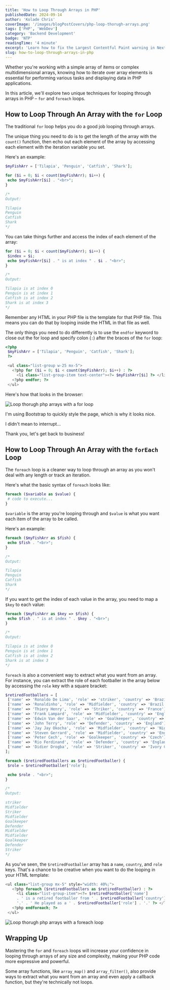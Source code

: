 ```yaml
---
title: 'How to Loop Through Arrays in PHP'
publishedDate: 2024-09-14
author: 'Kolade Chris'
coverImage: '/images/blogPostCovers/php-loop-thorugh-arrays.png'
tags: ['PHP', 'WebDev']
category: 'Backend Development'
badge: 'NTP'
readingTime: '4 minute'
excerpt: 'Learn how to fix the Largest Contentful Paint warning in Next.js by optimizing image loading with the priority attribute'
slug: how-to-loop-through-arrays-in-php
---
```



Whether you're working with a simple array of items or complex multidimensional arrays, knowing how to iterate over array elements is essential for performing various tasks and displaying data in PHP applications.

In this article, we'll explore two unique techniques for looping through arrays in PHP – `for` and `foreach` loops.

## How to Loop Through An Array with the `for` Loop

The traditional `for` loop helps you do a good job looping through arrays.

The unique thing you need to do is to get the length of the array with the `count()` function, then echo out each element of the array by accessing each element with the iteration variable you set.

Here's an example:

```php
$myFishArr = ['Tilapia', 'Penguin', 'Catfish', 'Shark'];

for ($i = 0; $i < count($myFishArr); $i++) {
 echo $myFishArr[$i] . "<br>";
}

/*
Output:

Tilapia
Penguin
Catfish
Shark
*/
```

You can take things further and access the index of each element of the array:

```php
for ($i = 0; $i < count($myFishArr); $i++) {
 $index = $i;
 echo $myFishArr[$i] . " is at index " . $i . "<br>";
}

/*
Output:

Tilapia is at index 0
Penguin is at index 1
Catfish is at index 2
Shark is at index 3
*/
```

Remember any HTML in your PHP file is the template for that PHP file. This means you can do that by looping inside the HTML in that file as well.

The only things you need to do differently is to use the `endfor` keyword to close out the for loop and specify colon (`:`) after the braces of the `for` loop:

```php
<?php
 $myFishArr = ['Tilapia', 'Penguin', 'Catfish', 'Shark'];
 ?>

 <ul class="list-group w-25 mx-5">
   <?php for ($i = 0; $i < count($myFishArr); $i++) : ?>
     <li class="list-group-item text-center"><?= $myFishArr[$i] ?> </li>
   <?php endfor; ?>
 </ul>
```

Here's how that looks in the browser:

![Loop thorugh php arrays with a for loop](../../../public/images/blogPostImages/php-loop-arrays/php-loop-thorugh-arrays-with-for-loop.png)

<NoteAlertBox>
  I'm using Bootstrap to quickly style the page, which is why it looks nice.
</NoteAlertBox>

I didn't mean to interrupt...

<NewsletterFrameInPost />

Thank you, let's get back to business!

## How to Loop Through An Array with the `forEach` Loop

The `foreach` loop is a cleaner way to loop through an array as you won't deal with any length or track an iteration.

Here's what the basic syntax of `foreach` looks like:

```php
foreach ($variable as $value) {
 # code to execute...
}
```

`$variable` is the array you're looping through and `$value` is what you want each item of the array to be called.

Here's an example:

```php
foreach ($myFishArr as $fish) {
 echo $fish . "<br>";
}

/*
Output:

Tilapia
Penguin
Catfish
Shark
*/
```

If you want to get the index of each value in the array, you need to map a `$key` to each value:

```php
foreach ($myFishArr as $key => $fish) {
 echo $fish . " is at index " . $key . "<br>";
}

/*
Output:

Tilapia is at index 0
Penguin is at index 1
Catfish is at index 2
Shark is at index 3
*/
```

`foreach` is also a convenient way to extract what you want from an array. For instance, you can extract the role of each footballer in the array below by accessing the `role` key with a square bracket:

```php collapse={2-10}
$retiredFootballers = [
 ['name' => 'Ronaldo De Lima', 'role' => 'striker', 'country' => 'Brazil'],
 ['name' => 'Ronaldinho', 'role' => 'Midfielder', 'country' => 'Brazil'],
 ['name' => 'Thiery Henry', 'role' => 'Striker', 'country' => 'France'],
 ['name' => 'Frank Lampard', 'role' => 'Midfielder', 'country' => 'England'],
 ['name' => 'Edwin Van der Saar', 'role' => 'Goalkeeper', 'country' => 'Netherlands'],
 ['name' => 'John Terry', 'role' => 'Defender', 'country' => 'England'],
 ['name' => 'Jay Jay Okocha', 'role' => 'Midfielder', 'country' => 'Nigeria'],
 ['name' => 'Steven Gerrard', 'role' => 'Midfielder', 'country' => 'England'],
 ['name' => 'Peter Cech', 'role' => 'Goalkeeper', 'country' => 'Czech'],
 ['name' => 'Rio Ferdinand', 'role' => 'Defender', 'country' => 'England'],
 ['name' => 'Didier Drogba', 'role' => 'Striker', 'country' => 'Ivory Coast'],
];

foreach ($retiredFootballers as $retiredFootballer) {
 $role = $retiredFootballer['role'];

 echo $role . "<br>";
}

/*
Output:

striker
Midfielder
Striker
Midfielder
Goalkeeper
Defender
Midfielder
Midfielder
Goalkeeper
Defender
Striker
*/
```

As you've seen, the `$retiredFootballer` array has a `name`, `country`, and `role` keys. That's a chance to be creative when you want to do the looping in your HTML template:

```php
<ul class="list-group mx-5" style="width: 40%;">
   <?php foreach ($retiredFootballers as $retiredFootballer) : ?>
     <li class="list-group-item"><?= $retiredFootballer['name']
     . ' is a retired footballer from ' . $retiredFootballer['country'] .
     '.' . ' He played as a ' . $retiredFootballer['role'] . '.' ?> </li>
   <?php endforeach; ?>
 </ul>
```

![Loop thorugh php arrays with a foreach loop](../../../public/images/blogPostImages/php-loop-arrays/loop-through-php-arrays-with-foreach.png)

## Wrapping Up

Mastering the `for` and `foreach` loops will increase your confidence in looping through arrays of any size and complexity, making your PHP code more expressive and powerful.

Some array functions, like `array_map()` and `array_filter()`, also provide ways to extract what you want from an array and even apply a callback function, but they're technically not loops.
